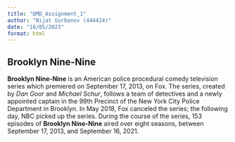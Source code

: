 ```yaml
---
title: "QMD_Assignment_1"
author: "Nijat Gurbanov (444424)"
date: "18/05/2023"
format: html
---
```


## Brooklyn Nine-Nine

**Brooklyn Nine-Nine** is an American police procedural comedy television series which premiered on September 17, 2013, on Fox. The series, created by *Dan Goor* and *Michael Schur*, follows a team of detectives and a newly appointed captain in the 99th Precinct of the New York City Police Department in Brooklyn. In May 2018, Fox canceled the series; the following day, NBC picked up the series. During the course of the series, 153 episodes of **Brooklyn Nine-Nine** aired over eight seasons, between September 17, 2013, and September 16, 2021.